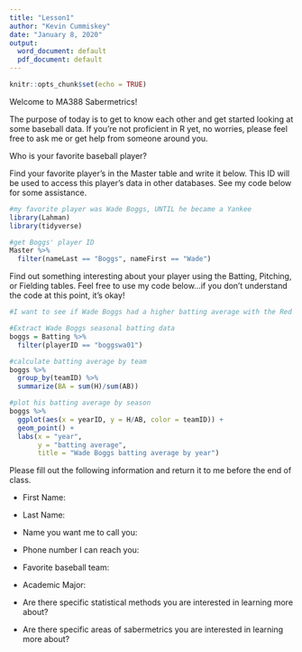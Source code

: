 ```yaml
---
title: "Lesson1"
author: "Kevin Cummiskey"
date: "January 8, 2020"
output:
  word_document: default
  pdf_document: default
---
```


```r
knitr::opts_chunk$set(echo = TRUE)
```

Welcome to MA388 Sabermetrics! 

The purpose of today is to get to know each other and get started looking at some baseball data. If you're not proficient in R yet, no worries, please feel free to ask me or get help from someone around you.

Who is your favorite baseball player?

\vspace{0.25in}

Find your favorite player's \texttt{playerID} in the Master table and write it below.  This ID will be used to access this player's data in other databases. See my code below for some assistance.

\vspace{1in}

```r
#my favorite player was Wade Boggs, UNTIL he became a Yankee
library(Lahman)
library(tidyverse)

#get Boggs' player ID
Master %>%
  filter(nameLast == "Boggs", nameFirst == "Wade")
```


Find out something interesting about your player using the Batting, Pitching, or Fielding tables. Feel free to use my code below...if you don't understand the code at this point, it's okay!

\vspace{2in}

```r
#I want to see if Wade Boggs had a higher batting average with the Red Sox or Yankees.

#Extract Wade Boggs seasonal batting data
boggs = Batting %>% 
  filter(playerID == "boggswa01")

#calculate batting average by team
boggs %>% 
  group_by(teamID) %>% 
  summarize(BA = sum(H)/sum(AB))
```


\textbf{As I suspected, Wade Boggs was a better player when he was with the Red Sox!}

```r
#plot his batting average by season
boggs %>% 
  ggplot(aes(x = yearID, y = H/AB, color = teamID)) +
  geom_point() +
  labs(x = "year", 
       y = "batting average", 
       title = "Wade Boggs batting average by year")
```

\newpage

Please fill out the following information and return it to me before the end of class.

* First Name:

* Last Name:

* Name you want me to call you:

* Phone number I can reach you:

* Favorite baseball team:

* Academic Major:

* Are there specific statistical methods you are interested in learning more about?

\vspace{1in}

* Are there specific areas of sabermetrics you are interested in learning more about?


